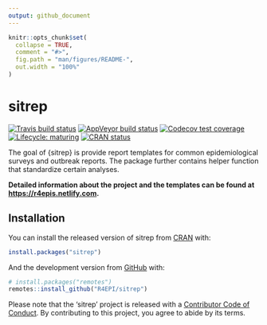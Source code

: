 ```yaml
---
output: github_document
---
```


<!-- README.md is generated from README.Rmd. Please edit that file -->

```r
knitr::opts_chunk$set(
  collapse = TRUE,
  comment = "#>",
  fig.path = "man/figures/README-",
  out.width = "100%"
)
```

# sitrep

<!-- badges: start -->
[![Travis build status](https://travis-ci.org/R4EPI/sitrep.svg?branch=master)](https://travis-ci.org/R4EPI/sitrep)
[![AppVeyor build status](https://ci.appveyor.com/api/projects/status/github/R4EPI/sitrep?branch=master&svg=true)](https://ci.appveyor.com/project/R4EPI/sitrep)
[![Codecov test coverage](https://codecov.io/gh/R4EPI/sitrep/branch/master/graph/badge.svg)](https://codecov.io/gh/R4EPI/sitrep?branch=master)
[![Lifecycle: maturing](https://img.shields.io/badge/lifecycle-maturing-blue.svg)](https://www.tidyverse.org/lifecycle/#maturing)
[![CRAN status](https://www.r-pkg.org/badges/version/sitrep)](https://CRAN.R-project.org/package=sitrep)
<!-- badges: end -->

The goal of {sitrep} is provide report templates for common epidemiological
surveys and outbreak reports. The package further contains helper function that
standardize certain analyses. 

**Detailed information about the project and the templates can be found at <https://r4epis.netlify.com>.**


## Installation

You can install the released version of sitrep from [CRAN](https://CRAN.R-project.org) with:

``` r
install.packages("sitrep")
```

And the development version from [GitHub](https://github.com/) with:

``` r
# install.packages("remotes")
remotes::install_github("R4EPI/sitrep")
```


Please note that the 'sitrep' project is released with a
[Contributor Code of Conduct](.github/CODE_OF_CONDUCT.md).
By contributing to this project, you agree to abide by its terms.

